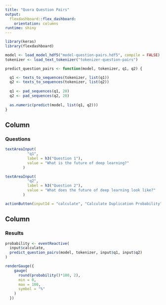 ```yaml
---
title: "Quora Question Pairs"
output: 
  flexdashboard::flex_dashboard:
    orientation: columns
runtime: shiny    
---
```


```r
library(keras)
library(flexdashboard)

model <- load_model_hdf5("model-question-pairs.hdf5", compile = FALSE)
tokenizer <- load_text_tokenizer("tokenizer-question-pairs")

predict_question_pairs <- function(model, tokenizer, q1, q2) {

  q1 <- texts_to_sequences(tokenizer, list(q1))
  q2 <- texts_to_sequences(tokenizer, list(q2))
  
  q1 <- pad_sequences(q1, 20)
  q2 <- pad_sequences(q2, 20)
  
  as.numeric(predict(model, list(q1, q2)))
}
```

Column 
-----------------------------------------------------------------------

### Questions

```r
textAreaInput(
          "q1", 
          label = h3("Question 1"), 
          value = "What is the future of deep learning?"
        )

textAreaInput(
          "q2", 
          label = h3("Question 2"), 
          value = "What does the future of deep learning look like?"
        )

actionButton(inputId = "calculate", "Calculate Duplication Probability")
```

Column 
-----------------------------------------------------------------------

### Results

```r
probability <- eventReactive(
  input$calculate, 
  predict_question_pairs(model, tokenizer, input$q1, input$q2)
)

renderGauge({
    gauge(
      round(probability()*100, 2), 
      min = 0, 
      max = 100, 
      symbol = "%"
    )
  })
```



